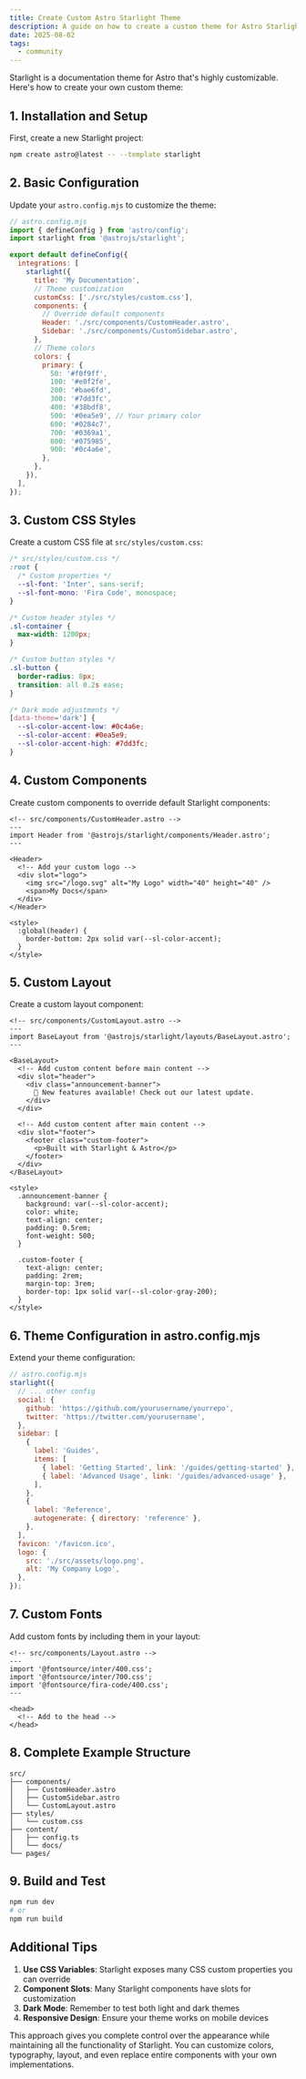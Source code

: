 ```yaml
---
title: Create Custom Astro Starlight Theme
description: A guide on how to create a custom theme for Astro Starlight.
date: 2025-08-02
tags:
  - community
---
```

 
Starlight is a documentation theme for Astro that's highly customizable. Here's how to create your own custom theme:

## 1. Installation and Setup

First, create a new Starlight project:

```bash
npm create astro@latest -- --template starlight
```

## 2. Basic Configuration

Update your `astro.config.mjs` to customize the theme:

```javascript
// astro.config.mjs
import { defineConfig } from 'astro/config';
import starlight from '@astrojs/starlight';

export default defineConfig({
  integrations: [
    starlight({
      title: 'My Documentation',
      // Theme customization
      customCss: ['./src/styles/custom.css'],
      components: {
        // Override default components
        Header: './src/components/CustomHeader.astro',
        Sidebar: './src/components/CustomSidebar.astro',
      },
      // Theme colors
      colors: {
        primary: {
          50: '#f0f9ff',
          100: '#e0f2fe',
          200: '#bae6fd',
          300: '#7dd3fc',
          400: '#38bdf8',
          500: '#0ea5e9', // Your primary color
          600: '#0284c7',
          700: '#0369a1',
          800: '#075985',
          900: '#0c4a6e',
        },
      },
    }),
  ],
});
```

## 3. Custom CSS Styles

Create a custom CSS file at `src/styles/custom.css`:

```css
/* src/styles/custom.css */
:root {
  /* Custom properties */
  --sl-font: 'Inter', sans-serif;
  --sl-font-mono: 'Fira Code', monospace;
}

/* Custom header styles */
.sl-container {
  max-width: 1200px;
}

/* Custom button styles */
.sl-button {
  border-radius: 8px;
  transition: all 0.2s ease;
}

/* Dark mode adjustments */
[data-theme='dark'] {
  --sl-color-accent-low: #0c4a6e;
  --sl-color-accent: #0ea5e9;
  --sl-color-accent-high: #7dd3fc;
}
```

## 4. Custom Components

Create custom components to override default Starlight components:

```astro
<!-- src/components/CustomHeader.astro -->
---
import Header from '@astrojs/starlight/components/Header.astro';
---

<Header>
  <!-- Add your custom logo -->
  <div slot="logo">
    <img src="/logo.svg" alt="My Logo" width="40" height="40" />
    <span>My Docs</span>
  </div>
</Header>

<style>
  :global(header) {
    border-bottom: 2px solid var(--sl-color-accent);
  }
</style>
```

## 5. Custom Layout

Create a custom layout component:

```astro
<!-- src/components/CustomLayout.astro -->
---
import BaseLayout from '@astrojs/starlight/layouts/BaseLayout.astro';
---

<BaseLayout>
  <!-- Add custom content before main content -->
  <div slot="header">
    <div class="announcement-banner">
      🎉 New features available! Check out our latest update.
    </div>
  </div>

  <!-- Add custom content after main content -->
  <div slot="footer">
    <footer class="custom-footer">
      <p>Built with Starlight & Astro</p>
    </footer>
  </div>
</BaseLayout>

<style>
  .announcement-banner {
    background: var(--sl-color-accent);
    color: white;
    text-align: center;
    padding: 0.5rem;
    font-weight: 500;
  }

  .custom-footer {
    text-align: center;
    padding: 2rem;
    margin-top: 3rem;
    border-top: 1px solid var(--sl-color-gray-200);
  }
</style>
```

## 6. Theme Configuration in astro.config.mjs

Extend your theme configuration:

```javascript
// astro.config.mjs
starlight({
  // ... other config
  social: {
    github: 'https://github.com/yourusername/yourrepo',
    twitter: 'https://twitter.com/yourusername',
  },
  sidebar: [
    {
      label: 'Guides',
      items: [
        { label: 'Getting Started', link: '/guides/getting-started' },
        { label: 'Advanced Usage', link: '/guides/advanced-usage' },
      ],
    },
    {
      label: 'Reference',
      autogenerate: { directory: 'reference' },
    },
  ],
  favicon: '/favicon.ico',
  logo: {
    src: './src/assets/logo.png',
    alt: 'My Company Logo',
  },
});
```

## 7. Custom Fonts

Add custom fonts by including them in your layout:

```astro
<!-- src/components/Layout.astro -->
---
import '@fontsource/inter/400.css';
import '@fontsource/inter/700.css';
import '@fontsource/fira-code/400.css';
---

<head>
  <!-- Add to the head -->
</head>
```

## 8. Complete Example Structure

```
src/
├── components/
│   ├── CustomHeader.astro
│   ├── CustomSidebar.astro
│   └── CustomLayout.astro
├── styles/
│   └── custom.css
├── content/
│   ├── config.ts
│   └── docs/
└── pages/
```

## 9. Build and Test

```bash
npm run dev
# or
npm run build
```

## Additional Tips

1. **Use CSS Variables**: Starlight exposes many CSS custom properties you can override
2. **Component Slots**: Many Starlight components have slots for customization
3. **Dark Mode**: Remember to test both light and dark themes
4. **Responsive Design**: Ensure your theme works on mobile devices

This approach gives you complete control over the appearance while maintaining all the functionality of Starlight. You can customize colors, typography, layout, and even replace entire components with your own implementations.